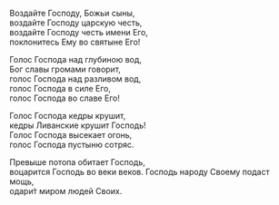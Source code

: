 Воздайте Господу, Божьи сыны,  
воздайте Господу царскую честь,  
воздайте Господу честь имени Его,  
поклонитесь Ему во святыне Его!

Голос Господа над глубиною вод,  
Бог славы громами говорит,  
голос Господа над разливом вод,  
голос Господа в силе Его,  
голос Господа во славе Его!

Голос Господа кедры крушит,  
кедры Ливанские крушит Господь!  
Голос Господа высекает огонь,  
голос Господа пустыню сотряс.

Превыше потопа обитает Господь,  
воцарится Господь во веки веков.
Господь народу Своему подаст мощь,  
одари́т миром людей Своих.
